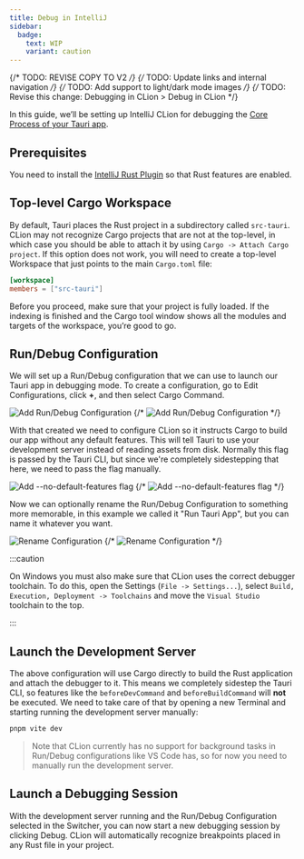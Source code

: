 ```yaml
---
title: Debug in IntelliJ
sidebar:
  badge: 
    text: WIP
    variant: caution
---
```


{/* TODO: REVISE COPY TO V2 */}
{/* TODO: Update links and internal navigation */}
{/* TODO: Add support to light/dark mode images */}
{/* TODO: Revise this change: Debugging in CLion > Debug in CLion */}

In this guide, we’ll be setting up IntelliJ CLion for debugging the [Core Process of your Tauri app].

## Prerequisites

You need to install the [IntelliJ Rust Plugin](https://plugins.jetbrains.com/plugin/8182-rust/docs) so that Rust features are enabled.

## Top-level Cargo Workspace

By default, Tauri places the Rust project in a subdirectory called `src-tauri`. CLion may not recognize Cargo projects that are not at the top-level, in which case you should be able to attach it by using `Cargo -> Attach Cargo project`. If this option does not work, you will need to create a top-level Workspace that just points to the main `Cargo.toml` file:

```toml title=Cargo.toml
[workspace]
members = ["src-tauri"]
```

Before you proceed, make sure that your project is fully loaded. If the indexing is finished and the Cargo tool window shows all the modules and targets of the workspace, you’re good to go.

## Run/Debug Configuration

We will set up a Run/Debug configuration that we can use to launch our Tauri app in debugging mode. To create a configuration, go to Edit Configurations, click **+**, and then select Cargo Command.

![Add Run/Debug Configuration](../../../../assets/img/guides/debugging/clion/add-cargo-config-light.png)
{/* ![Add Run/Debug Configuration](../../../../assets/img/debugging/clion/add-cargo-config-dark.png#gh-dark-mode-only) */}

With that created we need to configure CLion so it instructs Cargo to build our app without any default features. This will tell Tauri to use your development server instead of reading assets from disk. Normally this flag is passed by the Tauri CLI, but since we're completely sidestepping that here, we need to pass the flag manually.

![Add `--no-default-features` flag](../../../../assets/img/guides/debugging/clion/set-no-default-features-light.png)
{/* ![Add `--no-default-features` flag](../../../../assets/img/guides/debugging/clion/set-no-default-features-dark.png#gh-dark-mode-only) */}

Now we can optionally rename the Run/Debug Configuration to something more memorable, in this example we called it "Run Tauri App", but you can name it whatever you want.

![Rename Configuration](../../../../assets/img/guides/debugging/clion/rename-configuration-light.png)
{/* ![Rename Configuration](../../../../assets/img/guides/debugging/clion/rename-configuration-dark.png#gh-dark-mode-only) */}

:::caution

On Windows you must also make sure that CLion uses the correct debugger toolchain. To do this, open the Settings (`File -> Settings...`), select `Build, Execution, Deployment -> Toolchains` and move the `Visual Studio` toolchain to the top.

:::

## Launch the Development Server

The above configuration will use Cargo directly to build the Rust application and attach the debugger to it. This means we completely sidestep the Tauri CLI, so features like the `beforeDevCommand` and `beforeBuildCommand` will **not** be executed. We need to take care of that by opening a new Terminal and starting running the development server manually:

```sh
pnpm vite dev
```

> Note that CLion currently has no support for background tasks in Run/Debug configurations like VS Code has, so for now you need to manually run the development server.

## Launch a Debugging Session

With the development server running and the Run/Debug Configuration selected in the Switcher, you can now start a new debugging session by clicking Debug. CLion will automatically recognize breakpoints placed in any Rust file in your project.

[core process of your tauri app]: https://tauri.app/v1/references/architecture/process-model#the-core-process
